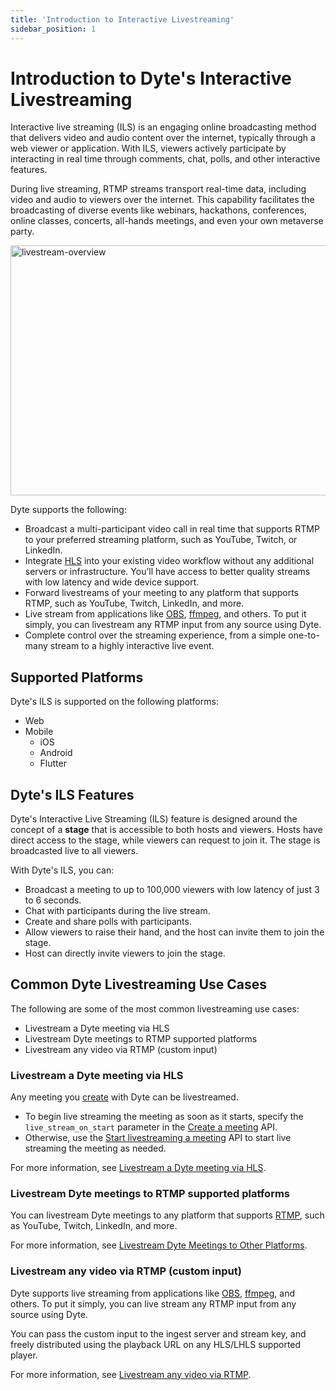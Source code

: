 ```yaml
---
title: 'Introduction to Interactive Livestreaming'
sidebar_position: 1
---
```


# Introduction to Dyte's Interactive Livestreaming

Interactive live streaming (ILS) is an engaging online broadcasting method that delivers video and audio content over the internet, typically through a web viewer or application. With ILS, viewers actively participate by interacting in real time through comments, chat, polls, and other interactive features.

During live streaming, RTMP streams transport real-time data, including video and audio to viewers over the internet. This capability facilitates the broadcasting of diverse events like webinars, hackathons, conferences, online classes, concerts, all-hands meetings, and even your own metaverse party.

<img
  src="/static/livestreaming/livestream.png"
  width="700"
  height="400"
  alt="livestream-overview"
  className="livestrem-hls-rtmp"
/>

Dyte supports the following:

- Broadcast a multi-participant video call in real time that
  supports RTMP to your preferred streaming platform, such as YouTube, Twitch,
  or LinkedIn.
- Integrate [HLS](https://dyte.io/blog/hls/) into your existing
  video workflow without any additional servers or infrastructure. You’ll have
  access to better quality streams with low latency and wide device support.
- Forward livestreams of your meeting to any platform that supports RTMP, such
  as YouTube, Twitch, LinkedIn, and more.
- Live stream from applications like
  [OBS](https://en.wikipedia.org/wiki/OBS_Studio),
  [ffmpeg](https://en.wikipedia.org/wiki/FFmpeg), and others. To put it simply,
  you can livestream any RTMP input from any source using Dyte.
- Complete control over the streaming experience, from a simple
  one-to-many stream to a highly interactive live event.

## Supported Platforms

Dyte's ILS is supported on the following platforms:

- Web
- Mobile
  - iOS
  - Android
  - Flutter

## Dyte's ILS Features

Dyte's Interactive Live Streaming (ILS) feature is designed around the concept of a **stage** that is accessible to both hosts and viewers. Hosts have direct access to the stage, while viewers can request to join it. The stage is broadcasted live to all viewers.

With Dyte's ILS, you can:

- Broadcast a meeting to up to 100,000 viewers with low latency of just 3 to 6 seconds.
- Chat with participants during the live stream.
- Create and share polls with participants.
- Allow viewers to raise their hand, and the host can invite them to join the stage.
- Host can directly invite viewers to join the stage.

## Common Dyte Livestreaming Use Cases

The following are some of the most common livestreaming use cases:

- Livestream a Dyte meeting via HLS
- Livestream Dyte meetings to RTMP supported platforms
- Livestream any video via RTMP (custom input)

### Livestream a Dyte meeting via HLS

Any meeting you [create](/api/?v=v2#/operations/create_meeting) with Dyte can be
livestreamed.

- To begin live streaming the meeting as soon as it starts, specify the
  `live_stream_on_start` parameter in the
  [Create a meeting](/api/?v=v2#/operations/create_meeting) API.
- Otherwise, use the
  [Start livestreaming a meeting](/api/?v=v2#/paths/meetings-meeting_id--livestreams/post)
  API to start live streaming the meeting as needed.

For more information, see [Livestream a Dyte meeting via HLS](/guides/livestream/livestream-dyte-meeting).

### Livestream Dyte meetings to RTMP supported platforms

You can livestream Dyte meetings to any platform that supports
[RTMP](https://dyte.io/blog/rtmp/), such as YouTube, Twitch, LinkedIn, and more.

For more information, see [Livestream Dyte Meetings to Other Platforms](/guides/livestream/livestreaming-other-platforms).

### Livestream any video via RTMP (custom input)

Dyte supports live streaming from applications like
[OBS](https://en.wikipedia.org/wiki/OBS_Studio),
[ffmpeg](https://en.wikipedia.org/wiki/FFmpeg), and others. To put it simply,
you can live stream any RTMP input from any source using Dyte.

You can pass the custom input to the ingest server and stream key, and freely distributed using the playback URL on any HLS/LHLS supported player.

For more information, see [Livestream any video via RTMP](/guides/livestream/livestream-any-rtmp).
